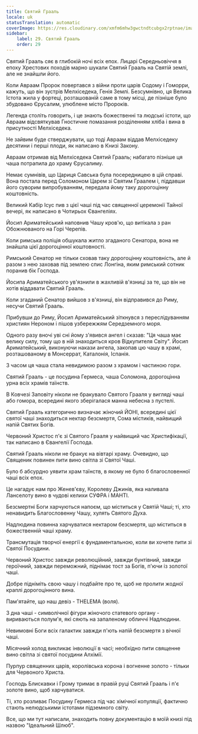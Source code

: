 ```yaml
---
title: Святий Грааль
locale: uk
statusTranslation: automatic
coverImage: https://res.cloudinary.com/xmfm6mhw3gwctndtcubgx2rptnae/image/upload/v1741354419/small_cover_la_gran_rebelion_28716e29d2.webp
sidebar:
    label: 29. Святий Грааль
    order: 29
---
```

Святий Грааль сяє в глибокій ночі всіх епох. Лицарі Середньовіччя в епоху Хрестових походів марно шукали Святий Грааль на Святій землі, але не знайшли його.

Коли Авраам Пророк повертався з війни проти царів Содому і Гоморри, кажуть, що він зустрів Мелхіседека, Генія Землі. Безсумнівно, ця Велика Істота жила у фортеці, розташованій саме в тому місці, де пізніше було збудовано Єрусалим, улюблене місто Пророків.

Легенда століть говорить, і це знають божественні та людські істоти, що Авраам відсвяткував Гностичне помазання розділенням хліба і вина в присутності Мелхіседека.

Не зайвим буде стверджувати, що тоді Авраам віддав Мелхіседеку десятини і перші плоди, як написано в Книзі Закону.

Авраам отримав від Мелхіседека Святий Грааль; набагато пізніше ця чаша потрапила до храму Єрусалиму.

Немає сумнівів, що Цариця Савська була посередницею в цій справі. Вона постала перед Соломоном Царем зі Святим Граалем і, піддавши його суворим випробуванням, передала йому таку дорогоцінну коштовність.

Великий Кабір Ісус пив з цієї чаші під час священної церемонії Тайної вечері, як написано в Чотирьох Євангеліях.

Йосип Ариматейський наповнив Чашу кров'ю, що витікала з ран Обожнюваного на Горі Черепів.

Коли римська поліція обшукала житло згаданого Сенатора, вона не знайшла цієї дорогоцінної коштовності.

Римський Сенатор не тільки сховав таку дорогоцінну коштовність, але й разом з нею заховав під землею спис Лонгіна, яким римський сотник поранив бік Господа.

Йосипа Ариматейського ув'язнили в жахливій в'язниці за те, що він не хотів віддавати Святий Грааль.

Коли згаданий Сенатор вийшов з в'язниці, він відправився до Риму, несучи Святий Грааль.

Прибувши до Риму, Йосип Ариматейський зіткнувся з переслідуванням християн Нероном і пішов узбережжям Середземного моря.

Одного разу вночі уві сні йому з'явився ангел і сказав: "Ця чаша має велику силу, тому що в ній знаходиться кров Відкупителя Світу". Йосип Ариматейський, виконуючи накази ангела, закопав цю чашу в храмі, розташованому в Монсеррат, Каталонія, Іспанія.

З часом ця чаша стала невидимою разом з храмом і частиною гори.

Святий Грааль - це посудина Гермеса, чаша Соломона, дорогоцінна урна всіх храмів таїнств.

В Ковчезі Заповіту ніколи не бракувало Святого Грааля у вигляді чаші або гомора, всередині якого зберігалася манна небесна з пустелі.

Святий Грааль категорично визначає жіночий ЙОНІ, всередині цієї святої чаші знаходиться нектар безсмертя, Сома містиків, найвищий напій Святих Богів.

Червоний Христос п'є зі Святого Грааля у найвищий час Христифікації, так написано в Євангелії Господа.

Святий Грааль ніколи не бракує на вівтарі храму. Очевидно, що Священик повинен пити вино світла зі Святої Чаші.

Було б абсурдно уявити храм таїнств, в якому не було б благословенної чаші всіх епох.

Це нагадує нам про Женев'єву, Королеву Джинів, яка наливала Ланселоту вино в чудові келихи СУФРА і МАНТІ.

Безсмертні Боги харчуються напоєм, що міститься у Святій Чаші; ті, хто ненавидить Благословенну Чашу, хулять Святого Духа.

Надлюдина повинна харчуватися нектаром безсмертя, що міститься в божественній чаші храму.

Трансмутація творчої енергії є фундаментальною, коли ви хочете пити зі Святої Посудини.

Червоний Христос завжди революційний, завжди бунтівний, завжди героїчний, завжди переможний, піднімає тост за Богів, п'ючи із золотої чаші.

Добре підніміть свою чашу і подбайте про те, щоб не пролити жодної краплі дорогоцінного вина.

Пам'ятайте, що наш девіз - THELEMA (воля).

З дна чаші - символічної фігури жіночого статевого органу - вириваються полум'я, які сяють на запаленому обличчі Надлюдини.

Невимовні Боги всіх галактик завжди п'ють напій безсмертя з вічної чаші.

Місячний холод викликає інволюції в часі; необхідно пити священне вино світла зі святої посудини Алхімії.

Пурпур священних царів, королівська корона і вогненне золото - тільки для Червоного Христа.

Господь Блискавки і Грому тримає в правій руці Святий Грааль і п'є золоте вино, щоб харчуватися.

Ті, хто розливає Посудину Гермеса під час хімічної копуляції, фактично стають нелюдськими істотами підземного світу.

Все, що ми тут написали, знаходить повну документацію в моїй книзі під назвою "Ідеальний Шлюб".

